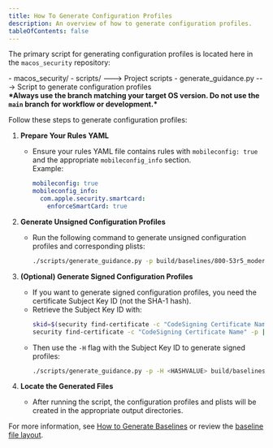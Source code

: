```yaml
---
title: How To Generate Configuration Profiles
description: An overview of how to generate configuration profiles.
tableOfContents: false
---
```



The primary script for generating configuration profiles is located here in the `macos_security` repository:

<FileTree>
- macos_security/
    - scripts/                       ---> Project scripts
        - generate_guidance.py          ---> Script to generate configuration profiles
</FileTree>
    <Aside type="caution">
      <strong>*Always use the branch matching your target OS version. Do not use the <code>main</code> branch for workflow or development.*</strong>
    </Aside>

Follow these steps to generate configuration profiles:

<Steps>

1. **Prepare Your Rules YAML**

   - Ensure your rules YAML file contains rules with `mobileconfig: true` and the appropriate `mobileconfig_info` section.  
     Example:
     ```yaml
     mobileconfig: true
     mobileconfig_info:
       com.apple.security.smartcard:
         enforceSmartCard: true
     ```

2. **Generate Unsigned Configuration Profiles**

   - Run the following command to generate unsigned configuration profiles and corresponding plists:
     ```sh
     ./scripts/generate_guidance.py -p build/baselines/800-53r5_moderate.yaml
     ```

3. **(Optional) Generate Signed Configuration Profiles**

   - If you want to generate signed configuration profiles, you need the certificate Subject Key ID (not the SHA-1 hash).
   - Retrieve the Subject Key ID with:
     ```sh
     skid=$(security find-certificate -c "CodeSigning Certificate Name" -p | openssl asn1parse | awk -F: '/X509v3 Subject Key Identifier/ {getline; print $1}')
     security find-certificate -c "CodeSigning Certificate Name" -p | openssl asn1parse -strparse $skid | awk -F: '/HEX DUMP/{print $4}'
     ```
   - Then use the `-H` flag with the Subject Key ID to generate signed profiles:
     ```sh
     ./scripts/generate_guidance.py -p -H <HASHVALUE> build/baselines/800-53r5_moderate.yaml
     ```

4. **Locate the Generated Files**

   - After running the script, the configuration profiles and plists will be created in the appropriate output directories.

</Steps>

For more information, see [How to Generate Baselines](../how-to-generate-baselines) or review the [baseline file layout](../baseline-file-layout).
